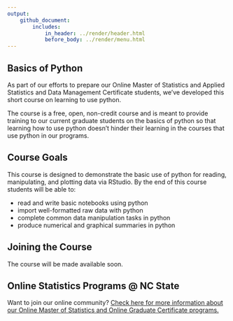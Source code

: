 ```yaml
---
output: 
    github_document:
        includes: 
            in_header: ../render/header.html
            before_body: ../render/menu.html
---
```


## Basics of Python  

As part of our efforts to prepare our Online Master of Statistics and Applied Statistics and Data Management Certificate students, we've developed this short course on learning to use python.  

The course is a free, open, non-credit course and is meant to provide training to our current graduate students on the basics of python so that learning how to use python doesn’t hinder their learning in the courses that use python in our programs.

## Course Goals

This course is designed to demonstrate the basic use of python for reading, manipulating, and plotting data via RStudio.  By the end of this course students will be able to:  

- read and write basic notebooks using python
- import well-formatted raw data with python
- complete common data manipulation tasks in python
- produce numerical and graphical summaries in python

## Joining the Course  

The course will be made available soon.  

## Online Statistics Programs @ NC State  

Want to join our online community?  <a href ="https://statistics.sciences.ncsu.edu/graduate/online-programs/" target = "_blank">Check here for more information about our Online Master of Statistics and Online Graduate Certificate programs.</a>
